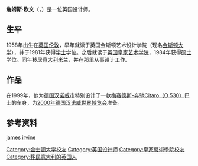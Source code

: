 '''詹姆斯·欧文'''（{{lang-en|James Irvine}}，{{bd|1958年||2013年|2月18日|catIdx=Irvine}}）是一位英国设计师。

==生平==
1958年出生在[[英国|英国]][[伦敦|伦敦]]，早年就读于英国金斯顿艺术设计学院（现名[[金斯顿大学|金斯顿大学]]），并于1981年获得[[学士|学士]]学位。之后就读于[[英国皇家艺术学院|英国皇家艺术学院]]，1984年获得[[硕士|硕士]]学位。同年移居[[意大利|意大利]][[米兰|米兰]]，并在那里从事设计工作。

==作品==
在1999年，他为[[德国|德国]][[汉诺威|汉诺威市]]特别设计了一款[[梅赛德斯-奔驰Citaro|梅赛德斯-奔驰Citaro（O 530）]]巴士的车身，为[[2000年德国汉诺威世界博览会|2000年德国汉诺威世界博览会]]准备。

==参考资料==
[https://web.archive.org/web/20080115141152/http://www.designboom.com/eng/interview/irvine.html james irvine]

{{Authority control}}
{{DEFAULTSORT:Irvine, James}}
[[Category:金士顿大学校友|Category:金士顿大学校友]]
[[Category:英国设计师|Category:英国设计师]]
[[Category:皇家藝術學院校友|Category:皇家藝術學院校友]]
[[Category:移民意大利的英国人|Category:移民意大利的英国人]]
